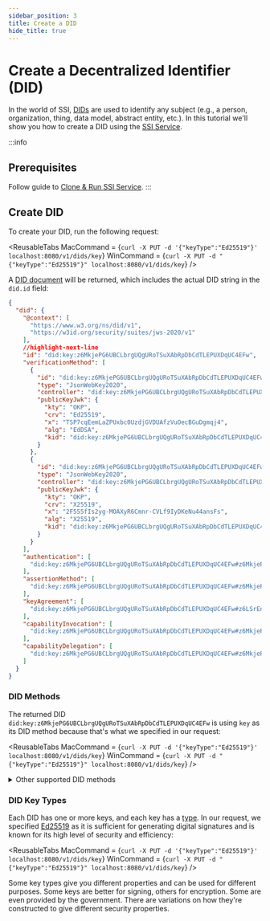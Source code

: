 ```yaml
---
sidebar_position: 3
title: Create a DID
hide_title: true
---
```



# Create a Decentralized Identifier (DID)

In the world of SSI, [DIDs](/docs/web5/learn/decentralized-identifiers) are used to identify any subject (e.g., a person, organization, thing, data model, abstract entity, etc.). In this tutorial we'll show you how to create a DID using the [SSI Service](https://github.com/TBD54566975/ssi-service). 

:::info
## Prerequisites

Follow guide to [Clone & Run SSI Service](run-ssi-service).
:::

## Create DID

To create your DID, run the following request:

<ReusableTabs
MacCommand = {`curl -X PUT -d '{"keyType":"Ed25519"}' localhost:8080/v1/dids/key`}
WinCommand = {`curl -X PUT -d "{"keyType":"Ed25519"}" localhost:8080/v1/dids/key`}
 />

A [DID document](/docs/glossary#did-document) will be returned, which includes the actual DID string in the `did.id` field:

```json
{
  "did": {
    "@context": [
      "https://www.w3.org/ns/did/v1",
      "https://w3id.org/security/suites/jws-2020/v1"
    ],
    //highlight-next-line
    "id": "did:key:z6MkjePG6UBCLbrgUQgURoTSuXAbRpDbCdTLEPUXDqUC4EFw",
    "verificationMethod": [
      {
        "id": "did:key:z6MkjePG6UBCLbrgUQgURoTSuXAbRpDbCdTLEPUXDqUC4EFw#z6MkjePG6UBCLbrgUQgURoTSuXAbRpDbCdTLEPUXDqUC4EFw",
        "type": "JsonWebKey2020",
        "controller": "did:key:z6MkjePG6UBCLbrgUQgURoTSuXAbRpDbCdTLEPUXDqUC4EFw",
        "publicKeyJwk": {
          "kty": "OKP",
          "crv": "Ed25519",
          "x": "TSP7cqEemLaZPUxbc0UzdjGVDUAfzVuOecBGuDgmqj4",
          "alg": "EdDSA",
          "kid": "did:key:z6MkjePG6UBCLbrgUQgURoTSuXAbRpDbCdTLEPUXDqUC4EFw"
        }
      },
      {
        "id": "did:key:z6MkjePG6UBCLbrgUQgURoTSuXAbRpDbCdTLEPUXDqUC4EFw#z6LSrEnnMyZnZbaUw9WNvWogpwAdUgnfn4nXxjwaVqYVMDwp",
        "type": "JsonWebKey2020",
        "controller": "did:key:z6MkjePG6UBCLbrgUQgURoTSuXAbRpDbCdTLEPUXDqUC4EFw",
        "publicKeyJwk": {
          "kty": "OKP",
          "crv": "X25519",
          "x": "2F555fIs2yg-MOAXyR6Cmnr-CVLf9IyDKeNu44ansFs",
          "alg": "X25519",
          "kid": "did:key:z6MkjePG6UBCLbrgUQgURoTSuXAbRpDbCdTLEPUXDqUC4EFw"
        }
      }
    ],
    "authentication": [
      "did:key:z6MkjePG6UBCLbrgUQgURoTSuXAbRpDbCdTLEPUXDqUC4EFw#z6MkjePG6UBCLbrgUQgURoTSuXAbRpDbCdTLEPUXDqUC4EFw"
    ],
    "assertionMethod": [
      "did:key:z6MkjePG6UBCLbrgUQgURoTSuXAbRpDbCdTLEPUXDqUC4EFw#z6MkjePG6UBCLbrgUQgURoTSuXAbRpDbCdTLEPUXDqUC4EFw"
    ],
    "keyAgreement": [
      "did:key:z6MkjePG6UBCLbrgUQgURoTSuXAbRpDbCdTLEPUXDqUC4EFw#z6LSrEnnMyZnZbaUw9WNvWogpwAdUgnfn4nXxjwaVqYVMDwp"
    ],
    "capabilityInvocation": [
      "did:key:z6MkjePG6UBCLbrgUQgURoTSuXAbRpDbCdTLEPUXDqUC4EFw#z6MkjePG6UBCLbrgUQgURoTSuXAbRpDbCdTLEPUXDqUC4EFw"
    ],
    "capabilityDelegation": [
      "did:key:z6MkjePG6UBCLbrgUQgURoTSuXAbRpDbCdTLEPUXDqUC4EFw#z6MkjePG6UBCLbrgUQgURoTSuXAbRpDbCdTLEPUXDqUC4EFw"
    ]
  }
}
```

### DID Methods
The returned DID `did:key:z6MkjePG6UBCLbrgUQgURoTSuXAbRpDbCdTLEPUXDqUC4EFw` is using `key` as its DID method because that's what we specified in our request:

<ReusableTabs
MacCommand = {`curl -X PUT -d '{"keyType":"Ed25519"}' localhost:8080/v1/dids/key`}
WinCommand = {`curl -X PUT -d "{"keyType":"Ed25519"}" localhost:8080/v1/dids/key`}
 />

<details>
<summary>Other supported DID methods</summary>

SSI Service also supports `ion` and `web` DID methods.

** Create DID using `ion` DID method:**

<ReusableTabs
MacCommand = {`curl -X PUT localhost:8080/v1/dids/ion -d '{"keyType":"Ed25519"}'`}
WinCommand = {`curl -X PUT localhost:8080/v1/dids/ion -d "{"keyType":"Ed25519"}"`}
 />

<details>
<summary>Example Response</summary>

```json
{
  "did": {
    "@context": [
      "https://www.w3.org/ns/did/v1",
      {
        "@base": "did:ion:EiC3OsN-t0aPBr1ofd8G5F3jJiqEbzn5WAJZGkplSZqecA"
      }
    ],
    "id": "did:ion:EiC3OsN-t0aPBr1ofd8G5F3jJiqEbzn5WAJZGkplSZqecA",
    "verificationMethod": [
      {
        "id": "#719a47d1-ae9b-4794-86df-a1cca70f5d51",
        "type": "Ed25519",
        "controller": "did:ion:EiC3OsN-t0aPBr1ofd8G5F3jJiqEbzn5WAJZGkplSZqecA",
        "publicKeyJwk": {
          "kty": "OKP",
          "crv": "Ed25519",
          "x": "eJQx_gSzD6PYjMbXYS0c-iZgQXs_VR91K-6bbFSOudY",
          "alg": "EdDSA",
          "kid": "226a15b6-3893-4e8e-87b5-001fe5139999"
        }
      }
    ],
    "authentication": [
      "#719a47d1-ae9b-4794-86df-a1cca70f5d51"
    ],
    "assertionMethod": [
      "#719a47d1-ae9b-4794-86df-a1cca70f5d51"
    ]
  }
}
```

</details>

** Create DID using `web` DID method:**

The [`did:web` Method Specification](https://w3c-ccg.github.io/did-method-web/) describes a DID method that uses an existing web domain to host and establish trust for a DID Document.

It relies on the controller of an existing domain to host a custom file with the contents of the DID Document they want to expose. The SSI Service facilitates creation of a `did:web`, which you then must update on the domain you control.

:::info
**Prerequisites**
* You control an existing domain (e.g. like `https://www.example.com`).
* You are able to host files in a path within that origin (e.g. you can host the file returned by `https://www.example.com/.well-known/did.json`).
:::

<ReusableTabs
MacCommand={`curl -X PUT 'localhost:3000/v1/dids/web' -d '{
  "keyType": "Ed25519",
  "options": {
    "didWebId": "did:web:example.com"
  }
}`}
WinCommand={`curl -X PUT 'localhost:3000/v1/dids/web' -d "{
  "keyType": "Ed25519",
  "options": {
    "didWebId": "did:web:example.com"
  }
}"`}/>

<details>
<summary>Example Response</summary>

```json
{
  "did": {
    "@context": "https://www.w3.org/ns/did/v1",
    "id": "did:web:example.com",
    "verificationMethod": [
      {
        "id": "did:web:example.com",
        "type": "JsonWebKey2020",
        "controller": "did:web:example.com#owner",
        "publicKeyJwk": {
          "kty": "OKP",
          "crv": "Ed25519",
          "x": "TuAM4Ro4q5_cFMarCHmOm-1c7NaxBxvoEe7-x7K7xhw",
          "alg": "EdDSA",
          "kid": "did:web:example.com#owner"
        }
      }
    ],
    "authentication": [
      [
        "did:web:example.com#owner"
      ]
    ],
    "assertionMethod": [
      [
        "did:web:example.com#owner"
      ]
    ]
  }
}
```

</details>

For a `did:web` DID, you then have to ensure that the URL `<domain_name>/.well-known/did.json` resolves to the content of the value of the DID property from the response. In our example, we would have to make sure that the URL https://example.com/.well-known/did.json returns the JSON object described in the Example Response above.

To ensure that the SSI Service considers the created did:web to be valid, let's make a `GET` request:

```bash
curl 'localhost:3000/v1/dids/resolver/did:web:example.com'
```

<details>
<summary>Example Response</summary>

```bash
{
  "didResolutionMetadata": {
    "ContentType": "application/json"
  },
  "didDocument": {
    "@context": "https://www.w3.org/ns/did/v1",
    "id": "did:web:example.com",
    "verificationMethod": [
      {
        "id": "did:web:example.com",
        "type": "JsonWebKey2020",
        "controller": "did:web:example.com#owner",
        "publicKeyJwk": {
          "kty": "OKP",
          "crv": "Ed25519",
          "x": "TuAM4Ro4q5_cFMarCHmOm-1c7NaxBxvoEe7-x7K7xhw",
          "alg": "EdDSA",
          "kid": "did:web:example.com#owner"
        }
      }
    ],
    "authentication": [
      [
        "did:web:example.com#owner"
      ]
    ],
    "assertionMethod": [
      [
        "did:web:example.com#owner"
      ]
    ]
  },
  "didDocumentMetadata": {}
}
```

</details>


Learn more about [DID methods](https://www.w3.org/TR/did-spec-registries/#did-methods).

</details>

### DID Key Types
Each DID has one or more keys, and each key has a [type](https://w3c-ccg.github.io/did-method-key/#format). In our request, we specified [Ed25519](https://ed25519.cr.yp.to/) as it is sufficient for generating digital signatures and is known for its high level of security and efficiency:

<ReusableTabs
MacCommand = {`curl -X PUT -d '{"keyType":"Ed25519"}' localhost:8080/v1/dids/key`}
WinCommand = {`curl -X PUT -d "{"keyType":"Ed25519"}" localhost:8080/v1/dids/key`}
 />

Some key types give you different properties and can be used for different purposes. Some keys are better for signing, others for encryption. Some are even provided by the government. There are variations on how they're constructed to give different security properties.
